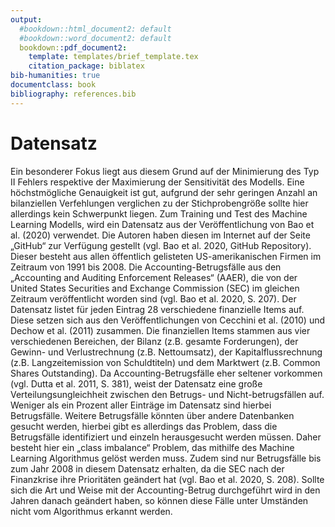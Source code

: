 ```yaml
---
output:
  #bookdown::html_document2: default
  #bookdown::word_document2: default
  bookdown::pdf_document2:
    template: templates/brief_template.tex
    citation_package: biblatex
bib-humanities: true
documentclass: book
bibliography: references.bib
---
```


# Datensatz {#dataset} 
Ein besonderer Fokus liegt aus diesem Grund auf der Minimierung des Typ II Fehlers respektive der Maximierung der Sensitivität des Modells. Eine höchstmögliche Genauigkeit ist gut, aufgrund der sehr geringen Anzahl an bilanziellen Verfehlungen verglichen zu der Stichprobengröße sollte hier allerdings kein Schwerpunkt liegen.
Zum Training und Test des Machine Learning Modells, wird ein Datensatz aus der Veröffentlichung von Bao et al. (2020) verwendet. Die Autoren haben diesen im Internet auf der Seite „GitHub“ zur Verfügung gestellt (vgl. Bao et al. 2020, GitHub Repository). Dieser besteht aus allen öffentlich gelisteten US-amerikanischen Firmen im Zeitraum von 1991 bis 2008. Die Accounting-Betrugsfälle aus den „Accounting and Auditing Enforcement Releases“ (AAER), die von der United States Securities and Exchange Commission (SEC) im gleichen Zeitraum veröffentlicht worden sind (vgl. Bao et al. 2020, S. 207). Der Datensatz listet für jeden Eintrag 28 verschiedene finanzielle Items auf. Diese setzen sich aus den Veröffentlichungen von Cecchini et al. (2010) und Dechow et al. (2011) zusammen. Die finanziellen Items stammen aus vier verschiedenen Bereichen, der Bilanz (z.B. gesamte Forderungen), der Gewinn- und Verlustrechnung (z.B. Nettoumsatz), der Kapitalflussrechnung (z.B. Langzeitemission von Schuldtiteln) und dem Marktwert (z.B. Common Shares Outstanding).
Da Accounting-Betrugsfälle eher seltener vorkommen (vgl. Dutta et al. 2011, S. 381), weist der Datensatz eine große Verteilungsungleichheit zwischen den Betrugs- und Nicht-betrugsfällen auf. Weniger als ein Prozent aller Einträge im Datensatz sind hierbei Betrugsfälle. Weitere Betrugsfälle könnten über andere Datenbanken gesucht werden, hierbei gibt es allerdings das Problem, dass die Betrugsfälle identifiziert und einzeln herausgesucht werden müssen. Daher besteht hier ein „class imbalance“ Problem, das mithilfe des Machine Learning Algorithmus gelöst werden muss.
Zudem sind nur Betrugsfälle bis zum Jahr 2008 in diesem Datensatz erhalten, da die SEC nach der Finanzkrise ihre Prioritäten geändert hat (vgl. Bao et al. 2020, S. 208). Sollte sich die Art und Weise mit der Accounting-Betrug durchgeführt wird in den Jahren danach geändert haben, so können diese Fälle unter Umständen nicht vom Algorithmus erkannt werden.